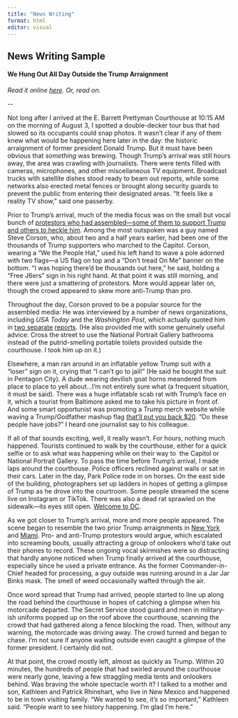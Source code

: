```yaml
---
title: "News Writing"
format: html
editor: visual
---
```


## News Writing Sample

#### We Hung Out All Day Outside the Trump Arraignment

*Read it online [here](https://www.washingtonian.com/2023/08/04/we-hung-out-all-day-outside-the-trump-arraignment/). Or, read on.*

\--

Not long after I arrived at the E. Barrett Prettyman Courthouse at 10:15 AM on the morning of August 3, I spotted a double-decker tour bus that had slowed so its occupants could snap photos. It wasn't clear if any of them knew what would be happening here later in the day: the historic arraignment of former president Donald Trump. But it must have been obvious that *something* was brewing. Though Trump's arrival was still hours away, the area was crawling with journalists. There were tents filled with cameras, microphones, and other miscellaneous TV equipment. Broadcast trucks with satellite dishes stood ready to beam out reports, while some networks also erected metal fences or brought along security guards to prevent the public from entering their designated areas. "It feels like a reality TV show," said one passerby.

Prior to Trump's arrival, much of the media focus was on the small but vocal bunch of [protestors who had assembled---some of them to support Trump and others to heckle him](https://www.washingtonian.com/2023/08/03/trumps-arraignment-the-scene-outside-the-dc-courthouse/). Among the most outspoken was a guy named Steve Corson, who, about two and a half years earlier, had been one of the thousands of Trump supporters who marched to the Capitol. Corson, wearing a "We the People Hat," used his left hand to wave a pole adorned with two flags---a US flag on top and a "Don't tread On Me" banner on the bottom. "I was hoping there'd be thousands out here," he said, holding a "Free J6ers" sign in his right hand. At that point it was still morning, and there were just a smattering of protestors. More would appear later on, though the crowd appeared to skew more anti-Trump than pro.

Throughout the day, Corson proved to be a popular source for the assembled media: He was interviewed by a number of news organizations, including *USA Today* and the *Washington Post*, which actually quoted him in [two separate](https://www.washingtonpost.com/national-security/2023/08/03/trump-indictment-violence/) [reports](https://www.washingtonpost.com/dc-md-va/2023/08/03/dc-courthouse-scene-trump-arraignment/). (He also provided me with some genuinely useful advice: Cross the street to use the National Portrait Gallery bathrooms instead of the putrid-smelling portable toilets provided outside the courthouse. I took him up on it.)

Elsewhere, a man ran around in an inflatable yellow Trump suit with a "loser" sign on it, crying that "I can't go to jail!" (He said he bought the suit in Pentagon City). A dude wearing devilish goat horns meandered from place to place to yell about...I'm not entirely sure what (a frequent situation, it must be said). There was a huge inflatable scab rat with Trump's face on it, which a tourist from Baltimore asked me to take his picture in front of. And some smart opportunist was promoting a Trump merch website while waving a Trump/Godfather mashup flag [that'll put you back \$20](https://www.trumpswag.com/product/donafather/79?cs=true&cst=custom). "Do these people have jobs?" I heard one journalist say to his colleague.

If all of that sounds exciting, well, it really wasn't. For hours, nothing much happened. Tourists continued to walk by the courthouse, either for a quick selfie or to ask what was happening while on their way to  the Capitol or National Portrait Gallery. To pass the time before Trump's arrival, I made laps around the courthouse. Police officers reclined against walls or sat in their cars. Later in the day, Park Police rode in on horses. On the east side of the building, photographers set up ladders in hopes of getting a glimpse of Trump as he drove into the courtroom. Some people streamed the scene live on Instagram or TikTok. There was also a dead rat sprawled on the sidewalk---its eyes still open. [Welcome to DC](https://www.washingtonian.com/2018/09/02/the-rats-are-taking-over-dc/).

As we got closer to Trump's arrival, more and more people appeared. The scene began to resemble the two prior Trump arraignments in [New York](https://www.reuters.com/world/us/trump-supporters-detractors-crowd-around-manhattan-courthouse-ahead-arraignment-2023-04-04/) and [Miami](https://www.politico.com/news/2023/06/13/trump-supporters-begin-descending-on-miami-courthouse-amid-circus-like-atmosphere-00101721). Pro- and anti-Trump protestors would argue, which escalated into screaming bouts, usually attracting a group of onlookers who'd take out their phones to record. These ongoing vocal skirmishes were so distracting that hardly anyone noticed when Trump finally arrived at the courthouse, especially since he used a private entrance. As the former Commander-in-Chief headed for processing, a guy outside was running around in a Jar Jar Binks mask. The smell of weed occasionally wafted through the air.

Once word spread that Trump had arrived, people started to line up along the road behind the courthouse in hopes of catching a glimpse when his motorcade departed. The Secret Service stood guard and men in military-ish uniforms popped up on the roof above the courthouse, scanning the crowd that had gathered along a fence blocking the road. Then, without any warning, the motorcade was driving away. The crowd turned and began to chase. I'm not sure if anyone waiting outside even caught a glimpse of the former president. I certainly did not.

At that point, the crowd mostly left, almost as quickly as Trump. Within 20 minutes, the hundreds of people that had swirled around the courthouse were nearly gone, leaving a few straggling media tents and onlookers behind. Was braving the whole spectacle worth it? I talked to a mother and son, Kathleen and Patrick Rhinehart, who live in New Mexico and happened to be in town visiting family. "We wanted to see, it's so important," Kathleen said. "People want to see history happening. I'm glad I'm here."
